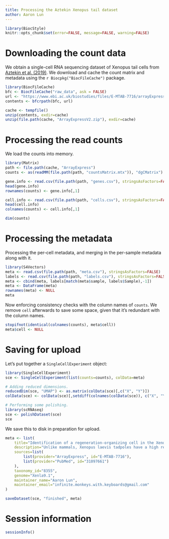 ```yaml
---
title: Processing the Aztekin Xenopus tail dataset
author: Aaron Lun
---
```


```r
library(BiocStyle)
knitr::opts_chunk$set(error=FALSE, message=FALSE, warning=FALSE)
```

# Downloading the count data

We obtain a single-cell RNA sequencing dataset of Xenopus tail cells from [Aztekin et al. (2019)](https://doi.org/10.1126/science.aav9996).
We download and cache the count matrix and metadata using the `r Biocpkg("BiocFileCache")` package.

```r
library(BiocFileCache)
bfc <- BiocFileCache("raw_data", ask = FALSE)
url <- "https://www.ebi.ac.uk/biostudies/files/E-MTAB-7716/arrayExpressUpload.zip"
contents <- bfcrpath(bfc, url)

cache <- tempfile()
unzip(contents, exdir=cache)
unzip(file.path(cache, "ArrayExpressV2.zip"), exdir=cache)
```

# Processing the read counts

We load the counts into memory.

```r
library(Matrix)
path <- file.path(cache, "ArrayExpress")
counts <- as(readMM(file.path(path, "countsMatrix.mtx")), "dgCMatrix")

gene.info <- read.csv(file.path(path, "genes.csv"), stringsAsFactors=FALSE, header=FALSE)
head(gene.info)
rownames(counts) <- gene.info[,1]

cell.info <- read.csv(file.path(path, "cells.csv"), stringsAsFactors=FALSE, header=FALSE)
head(cell.info)
colnames(counts) <- cell.info[,1]

dim(counts)
```

# Processing the metadata

Processing the per-cell metadata, and merging in the per-sample metadata along with it.

```r
library(S4Vectors)
meta <- read.csv(file.path(path, "meta.csv"), stringsAsFactors=FALSE)
labels <- read.csv(file.path(path, "labels.csv"), stringsAsFactors=FALSE)
meta <- cbind(meta, labels[match(meta$sample, labels$Sample),-1])
meta <- DataFrame(meta)
rownames(meta) <- NULL
meta
```

Now enforcing consistency checks with the column names of `counts`.
We remove `cell` afterwards to save some space, given that it's redundant with the column names.

```r
stopifnot(identical(colnames(counts), meta$cell))
meta$cell <- NULL
```

# Saving for upload 

Let's put together a `SingleCellExperiment` object:

```r
library(SingleCellExperiment)
sce <- SingleCellExperiment(list(counts=counts), colData=meta)

# Adding reduced dimensions.
reducedDim(sce, "UMAP") <- as.matrix(colData(sce)[,c("X", "Y")])
colData(sce) <- colData(sce)[,setdiff(colnames(colData(sce)), c("X", "Y"))]

# Performing some polishing.
library(scRNAseq)
sce <- polishDataset(sce)
sce
```

We save this to disk in preparation for upload.

```r
meta <- list(
    title="Identification of a regeneration-organizing cell in the Xenopus tail",
    description="Unlike mammals, Xenopus laevis tadpoles have a high regenerative potential. To characterize this regenerative response, we performed single-cell RNA sequencing after tail amputation. By comparing naturally occurring regeneration-competent and -incompetent tadpoles, we identified a previously unrecognized cell type, which we term the regeneration-organizing cell (ROC). ROCs are present in the epidermis during normal tail development and specifically relocalize to the amputation plane of regeneration-competent tadpoles, forming the wound epidermis. Genetic ablation or manual removal of ROCs blocks regeneration, whereas transplantation of ROC-containing grafts induces ectopic outgrowths in early embryos. Transcriptional profiling revealed that ROCs secrete ligands associated with key regenerative pathways, signaling to progenitors to reconstitute lost tissue. These findings reveal the cellular mechanism through which ROCs form the wound epidermis and ensure successful regeneration.",
    sources=list(
        list(provider="ArrayExpress", id="E-MTAB-7716"),
        list(provider="PubMed", id="31097661")
    ),
    taxonomy_id="8355",
    genome="Xenla9.1",
    maintainer_name="Aaron Lun",
    maintainer_email="infinite.monkeys.with.keyboards@gmail.com"
)

saveDataset(sce, "finished", meta)
```

# Session information

```r
sessionInfo()
```
